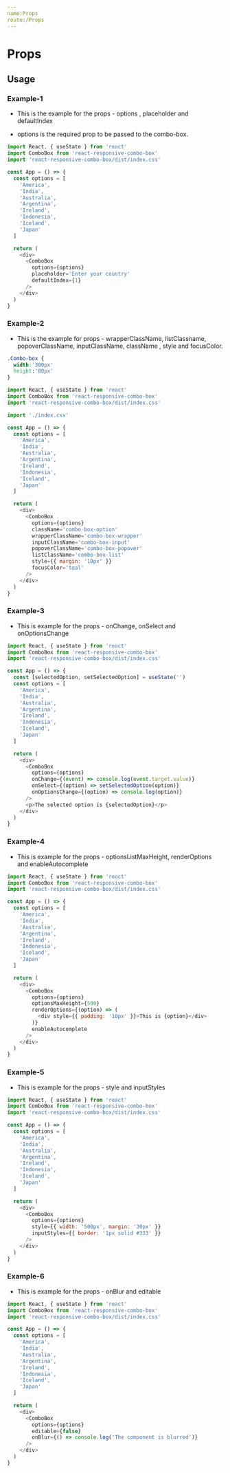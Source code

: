 ```yaml
---
name:Props
route:/Props
---
```



# Props

<Props />

## Usage

### Example-1

- This is the example for the props - options , placeholder and defaultIndex

- options is the required prop to be passed to the combo-box.

```js
import React, { useState } from 'react'
import ComboBox from 'react-responsive-combo-box'
import 'react-responsive-combo-box/dist/index.css'

const App = () => {
  const options = [
    'America',
    'India',
    'Australia',
    'Argentina',
    'Ireland',
    'Indonesia',
    'Iceland',
    'Japan'
  ]

  return (
    <div>
      <ComboBox
        options={options}
        placeholder='Enter your country'
        defaultIndex={1}
      />
    </div>
  )
}
```

### Example-2

- This is the example for props - wrapperClassName, listClassname, popoverClassName, inputClassName, className , style and focusColor.

```css
.Combo-box {
  width:'300px'
  height:'80px'
}

```

```js
import React, { useState } from 'react'
import ComboBox from 'react-responsive-combo-box'
import 'react-responsive-combo-box/dist/index.css'

import './index.css'

const App = () => {
  const options = [
    'America',
    'India',
    'Australia',
    'Argentina',
    'Ireland',
    'Indonesia',
    'Iceland',
    'Japan'
  ]

  return (
    <div>
      <ComboBox
        options={options}
        className='combo-box-option'
        wrapperClassName='combo-box-wrapper'
        inputClassName='combo-box-input'
        popoverClassName='combo-box-popover'
        listClassName='combo-box-list'
        style={{ margin: '10px' }}
        focusColor='teal'
      />
    </div>
  )
}
```

### Example-3

- This is example for the props - onChange, onSelect and onOptionsChange

```js
import React, { useState } from 'react'
import ComboBox from 'react-responsive-combo-box'
import 'react-responsive-combo-box/dist/index.css'

const App = () => {
  const [selectedOption, setSelectedOption] = useState('')
  const options = [
    'America',
    'India',
    'Australia',
    'Argentina',
    'Ireland',
    'Indonesia',
    'Iceland',
    'Japan'
  ]

  return (
    <div>
      <ComboBox
        options={options}
        onChange={(event) => console.log(event.target.value)}
        onSelect={(option) => setSelectedOption(option)}
        onOptionsChange={(option) => console.log(option)}
      />
      <p>The selected option is {selectedOption}</p>
    </div>
  )
}
```

### Example-4

- This is example for the props - optionsListMaxHeight, renderOptions and enableAutocomplete

```js
import React, { useState } from 'react'
import ComboBox from 'react-responsive-combo-box'
import 'react-responsive-combo-box/dist/index.css'

const App = () => {
  const options = [
    'America',
    'India',
    'Australia',
    'Argentina',
    'Ireland',
    'Indonesia',
    'Iceland',
    'Japan'
  ]

  return (
    <div>
      <ComboBox
        options={options}
        optionsMaxHeight={500}
        renderOptions={(option) => (
          <div style={{ padding: '10px' }}>This is {option}</div>
        )}
        enableAutocomplete
      />
    </div>
  )
}
```

### Example-5

- This is example for the props - style and inputStyles

```js
import React, { useState } from 'react'
import ComboBox from 'react-responsive-combo-box'
import 'react-responsive-combo-box/dist/index.css'

const App = () => {
  const options = [
    'America',
    'India',
    'Australia',
    'Argentina',
    'Ireland',
    'Indonesia',
    'Iceland',
    'Japan'
  ]

  return (
    <div>
      <ComboBox
        options={options}
        style={{ width: '500px', margin: '30px' }}
        inputStyles={{ border: '1px solid #333' }}
      />
    </div>
  )
}
```

### Example-6

- This is example for the props - onBlur and editable

```js
import React, { useState } from 'react'
import ComboBox from 'react-responsive-combo-box'
import 'react-responsive-combo-box/dist/index.css'

const App = () => {
  const options = [
    'America',
    'India',
    'Australia',
    'Argentina',
    'Ireland',
    'Indonesia',
    'Iceland',
    'Japan'
  ]

  return (
    <div>
      <ComboBox
        options={options}
        editable={false}
        onBlur={() => console.log('The component is blurred')}
      />
    </div>
  )
}
```
